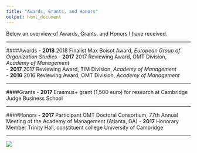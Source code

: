 ```yaml
---
title: "Awards, Grants, and Honors"
output: html_document
---
```

Below an overview of Awards, Grants, and Honors I have received.

***

####Awards
- **2018** 2018 Finalist Max Boisot Award, *European Group of Organization Studies*
- **2017** 2017 Reviewing Award, OMT Division, *Academy of Management*  
- **2017** 2017 Reviewing Award, TIM Division, *Academy of Management*  
- **2016** 2016 Reviewing Award, OMT Division, *Academy of Management*

***
####Grants
- **2017** Erasmus+ grant (1,500 euro) for research at Cambridge Judge Business School

***

####Honors
- **2017**	Participant OMT Doctoral Consortium, 77th Annual Meeting of the Academy of Management (Atlanta, GA)
- **2017** Honorary Member Trinity Hall, constituent college University of Cambridge

***

![](http://www.jochemhummel.com/IMG_5748.jpg)